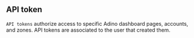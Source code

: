 ## API token

`API tokens` authorize access to specific Adino dashboard pages, accounts, and zones. API tokens are associated to the user that created them.
